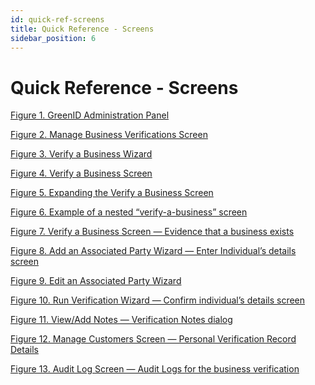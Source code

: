 ```yaml
---
id: quick-ref-screens
title: Quick Reference - Screens
sidebar_position: 6
---
```


# Quick Reference - Screens

[Figure 1. GreenID Administration Panel](https://vixverify.atlassian.net/wiki/spaces/GREEN/pages/491520911/Admin+Panel#AdminPanel-figure1)

[Figure 2. Manage Business Verifications Screen](https://vixverify.atlassian.net/wiki/spaces/GREEN/pages/492470563/Manage+Business+Verifications#ManageBusinessVerifications-figure2)

[Figure 3. Verify a Business Wizard](https://vixverify.atlassian.net/wiki/spaces/GREEN/pages/492306827/Creating+a+verification+record#Creatingaverificationrecord-figure3)

[Figure 4. Verify a Business Screen](https://vixverify.atlassian.net/wiki/spaces/GREEN/pages/492307184/Verify+a+business#Verifyabusiness-figure4)

[Figure 5. Expanding the Verify a Business Screen](https://vixverify.atlassian.net/wiki/spaces/GREEN/pages/492307247/Navigating+the+associated+party+tree#Navigatingtheassociatedpartytree-figure5)

[Figure 6. Example of a nested “verify-a-business” screen](https://vixverify.atlassian.net/wiki/spaces/GREEN/pages/492307247/Navigating+the+associated+party+tree#Navigatingtheassociatedpartytree-figure6)

[Figure 7. Verify a Business Screen — Evidence that a business exists](https://vixverify.atlassian.net/wiki/spaces/GREEN/pages/492830791/Verifying+the+existence+of+a+business#Verifyingtheexistenceofabusiness-figure7)

[Figure 8. Add an Associated Party Wizard — Enter Individual’s details screen](https://vixverify.atlassian.net/wiki/spaces/GREEN/pages/492863966/Adding+an+associated+party#Addinganassociatedparty-figure8)

[Figure 9. Edit an Associated Party Wizard](https://vixverify.atlassian.net/wiki/spaces/GREEN/pages/492831345/Editing+an+associated+party#Editinganassociatedparty-figure9)

[Figure 10. Run Verification Wizard — Confirm individual’s details screen](https://vixverify.atlassian.net/wiki/spaces/GREEN/pages/494043306/Externally+verified+associated+parties#Externallyverifiedassociatedparties-figure10)

[Figure 11. View/Add Notes — Verification Notes dialog](https://vixverify.atlassian.net/wiki/spaces/GREEN/pages/494043402/Linked+personal+verification+records#Linkedpersonalverificationrecords-figure11)

[Figure 12. Manage Customers Screen — Personal Verification Record Details](https://vixverify.atlassian.net/wiki/spaces/GREEN/pages/494043402/Linked+personal+verification+records#Linkedpersonalverificationrecords-figure12)

[Figure 13. Audit Log Screen — Audit Logs for the business verification](https://vixverify.atlassian.net/wiki/spaces/GREEN/pages/494043402/Linked+personal+verification+records#Linkedpersonalverificationrecords-figure13)
